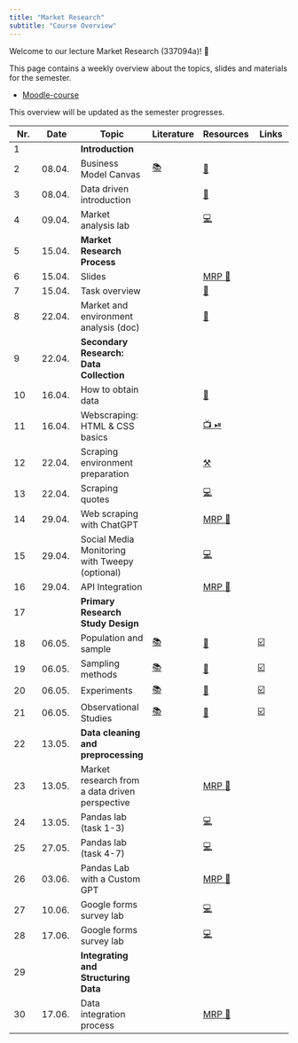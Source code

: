```yaml
---
title: "Market Research"
subtitle: "Course Overview"
---
```


Welcome to our lecture Market Research (337094a)! 👋  

This page contains a weekly overview about the topics, slides and materials for the semester.

- [Moodle-course](https://moodle.hdm-stuttgart.de/course/view.php?id=2464)

<!-- - [Miro board 📝](https://miro.com/app/board/uXjVNair5iM=/) (password is provided in Moodle) -->



:::{.callout-note}
This overview will be updated as the semester progresses.
:::



|	Nr.	|	Date	|	Topic	|	Literature	|		Resources		|	Links	|
|	---	|	---	|	---	|	---	|		---		|	---	|
|	1	|		|	**Introduction**	|		|				|		|
|	2	|	08.04.	|	Business Model Canvas	|	[📚](https://www.strategyzer.com/library/the-business-model-canvas)	|		[📑](https://docs.google.com/presentation/d/10e41dsg1hWub-aLBB8ZvSxo7gBihw83RKWd95DPCswk/export/pdf)		|		|
|	3	|	08.04.	|	Data driven introduction	|		|		[📑](https://docs.google.com/presentation/d/1AfzqhjEAfJ5X4Q8YC9GK14jEBfdDXEIRmXonriwYHNY/export/pdf)		|		|
|	4	|	09.04.	|	Market analysis lab 	|		|		[💻](https://kirenz.github.io/lab-market-analysis)		|		|
|	5	|	15.04.	|	**Market Research Process**	|		|				|		|
|	6	|	15.04.	|	Slides	|		|		[MRP 📑](https://docs.google.com/presentation/d/1-hfFvR2kPQ7daw0vrtqzCDKzVntq4wUlzyZzjuVaZ8Q/edit?usp=sharing)		|		|
|	7	|	15.04.	|	Task overview	|		|		[📑](https://docs.google.com/document/d/1Xa_6VkCWHlORthTMt9ITAnK9Z7psL9zxJ4ll44fdZqQ/edit?usp=sharing)		|		|
|	8	|	22.04.	|	Market and environment analysis (doc)	|		|		[📑](https://docs.google.com/document/d/1bYAHZ7sre5xB7C2XnfBPDHzJpTkI5HyD1w3JNoSSKlg/edit?usp=sharing)		|		|
|	9	|	22.04.	|	**Secondary Research: Data Collection**	|		|				|		|
|	10	|	16.04.	|	How to obtain data	|		|		[📑](https://docs.google.com/presentation/d/1zldRDAOqmjoJmY_D4-ZkWfhwaklt-UfAPKH4G5kmFVY/export/pdf)		|		|
|	11	|	16.04.	|	Webscraping: HTML & CSS basics	|		|		[📺 ⏯](https://kirenz.github.io/codelabs/codelabs/webscraping/#0)		|		|
|	12	|	22.04.	|	Scraping environment preparation	|		|		[⚒️](https://mr-ss24.github.io/website/data-collection/scraping-environment.html)		|		|
|	13	|	22.04.	|	Scraping quotes	|		|		[💻](https://colab.research.google.com/github/kirenz/lab-web-scraping/blob/main/ae/1_scraping_quotes.ipynb)		|		|
|	14	|	29.04.	|	Web scraping with ChatGPT	|		|		[MRP 📑](https://docs.google.com/presentation/d/1-hfFvR2kPQ7daw0vrtqzCDKzVntq4wUlzyZzjuVaZ8Q/edit?usp=sharing)		|		|
|	15	|	29.04.	|	Social Media Monitoring with Tweepy (optional)	|		|		[💻](https://github.com/kirenz/twitter-tutorial)		|		|
|	16	|	29.04.	|	API Integration	|		|		[MRP 📑](https://docs.google.com/presentation/d/1-hfFvR2kPQ7daw0vrtqzCDKzVntq4wUlzyZzjuVaZ8Q/edit?usp=sharing)		|		|
|	17	|		|	**Primary Research Study Design**	|		|				|		|
|	18	|	06.05.	|	Population and sample	|	[📚](https://openintro-ims.netlify.app/data-design.html#data-design)	|		[📑](https://docs.google.com/presentation/d/1QPdxp5sFumf9zee-WypsuzSkY7n_hvkhFsdJkRF3-pw/export/pdf)		|	[☑️](https://forms.gle/qPYg55ncRyUGCqXH8)	|
|	19	|	06.05.	|	Sampling methods	|	[📚](https://openintro-ims.netlify.app/data-design.html#sampling-principles-strategies)	|		[📑](https://docs.google.com/presentation/d/1Rby9NR9F8pu1xHka0Xt1vvbH-oDRfrFC-bwb49IbhA8/export/pdf)		|	[☑️](https://forms.gle/SnQsTPKF5CRQ1Wa49)	|
|	20	|	06.05.	|	Experiments	|	[📚](https://openintro-ims.netlify.app/data-design.html#experiments)	|		[📑](https://docs.google.com/presentation/d/1FTNBLYBCId2qsL1sMJf3qgBtaFH3hpbUm8lPck5BaTQ/export/pdf)		|	[☑️](https://forms.gle/6Tu92Ez83XANW8Un6)	|
|	21	|	06.05.	|	Observational Studies	|	[📚](https://openintro-ims.netlify.app/data-design.html#observational-studies)	|		[📑](https://docs.google.com/presentation/d/1Oz5T_nuO1UFcjbliFmsEQWxG1dKJHDPPNWDeTvukxbE/export/pdf)		|	[☑️](https://forms.gle/V36KmsTjeH2finms9)	|
|	22	|	13.05.	|	**Data cleaning and preprocessing**	|		|				|		|
|	23	|	13.05.	|	Market research from a data driven perspective	|		|		[MRP 📑](https://docs.google.com/presentation/d/1-hfFvR2kPQ7daw0vrtqzCDKzVntq4wUlzyZzjuVaZ8Q/edit?usp=sharing)		|		|
|	24	|	13.05.	|	Pandas lab (task 1-3)	|		|		[💻](https://kirenz.github.io/lab-pandas-intro/)		|		|
|	25	|	27.05.	|	Pandas lab (task 4-7)	|		|		[💻](https://kirenz.github.io/lab-pandas-intro/)		|		|
|	26	|	03.06.	|	Pandas Lab with a Custom GPT 	|		|		[MRP 📑](https://docs.google.com/presentation/d/1-hfFvR2kPQ7daw0vrtqzCDKzVntq4wUlzyZzjuVaZ8Q/edit?usp=sharing)		|		|
|	27	|	10.06.	|	Google forms survey lab	|		|		[💻](https://kirenz.github.io/lab-survey/)		|		|
|	28	|	17.06.	|	Google forms survey lab	|		|		[💻](https://kirenz.github.io/lab-survey/)		|		|
|	29	|		|	**Integrating and Structuring Data**	|		|				|		|
|	30	|	17.06.	|	Data integration process 	|		|		[MRP 📑](https://docs.google.com/presentation/d/1-hfFvR2kPQ7daw0vrtqzCDKzVntq4wUlzyZzjuVaZ8Q/edit?usp=sharing)		|		|